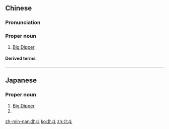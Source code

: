 ==Chinese==
{{zh-forms}}
{{wikipedia|lang=zh}}

===Pronunciation===
{{zh-pron
|m=Běidǒu
|c=bak1 dau2
|h=pfs=pet-téu
|mn=Pak-táu
|cat=pn
}}

===Proper noun===
{{zh-proper noun}}

# [[Big Dipper]]

====Derived terms====
{{zh-der|北斗七星}}

----

==Japanese==
{{ja-kanjitab|ほく|と|yomi=o}}

===Proper noun===
{{ja-pos|proper|ほくと}}

# [[Big Dipper]]
# {{given name|male|or=female|lang=ja|sort=ほくと}}

[[zh-min-nan:北斗]]
[[ko:北斗]]
[[zh:北斗]]